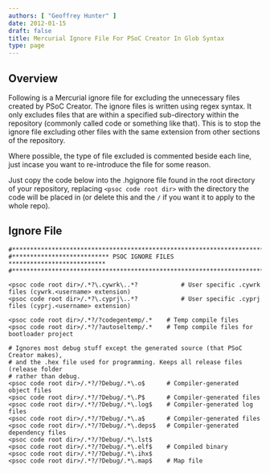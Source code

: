 ```yaml
---
authors: [ "Geoffrey Hunter" ]
date: 2012-01-15
draft: false
title: Mercurial Ignore File For PSoC Creator In Glob Syntax
type: page
---
```


## Overview

Following is a Mercurial ignore file for excluding the unnecessary files created by PSoC Creator. The ignore files is written using regex syntax. It only excludes files that are within a specified sub-directory within the repository (commonly called code or something like that). This is to stop the ignore file excluding other files with the same extension from other sections of the repository.

Where possible, the type of file excluded is commented beside each line, just incase you want to re-introduce the file for some reason.

Just copy the code below into the .hgignore file found in the root directory of your repository, replacing `<psoc code root dir>` with the directory the code will be placed in (or delete this and the `/` if you want it to apply to the whole repo).

## Ignore File

```text
#*************************************************************************
#*************************** PSOC IGNORE FILES ***************************
#*************************************************************************

<psoc code root dir>/.*?\.cywrk\..*? 			# User specific .cywrk files (cywrk.<username> extension)
<psoc code root dir>/.*?\.cyprj\..*? 			# User specific .cyprj files (cyprj.<username> extension)

<psoc code root dir>/.*?/?codegentemp/.* 	# Temp compile files
<psoc code root dir>/.*?/?autoseltemp/.* 	# Temp compile files for bootloader project
    
# Ignores most debug stuff except the generated source (that PSoC Creator makes),
# and the .hex file used for programming. Keeps all release files (release folder
# rather than debug.
<psoc code root dir>/.*?/?Debug/.*\.o$    	# Compiler-generated object files
<psoc code root dir>/.*?/?Debug/.*\.P$    	# Compiler-generated files
<psoc code root dir>/.*?/?Debug/.*\.log$  	# Compiler-generated log files
<psoc code root dir>/.*?/?Debug/.*\.a$    	# Compiler-generated files
<psoc code root dir>/.*?/?Debug/.*\.deps$ 	# Compiler-generated dependency files
<psoc code root dir>/.*?/?Debug/.*\.lst$
<psoc code root dir>/.*?/?Debug/.*\.elf$	# Compiled binary
<psoc code root dir>/.*?/?Debug/.*\.ihx$
<psoc code root dir>/.*?/?Debug/.*\.map$	# Map file
```